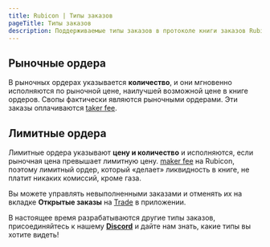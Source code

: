 ```yaml
---
title: Rubicon | Типы заказов
pageTitle: Типы заказов
description: Поддерживаемые типы заказов в протоколе книги заказов Rubicon
---
```



## Рыночные ордера

В рыночных ордерах указывается **количество**, и они мгновенно исполняются по рыночной цене, наилучшей возможной цене в книге ордеров. Свопы фактически являются рыночными ордерами. Эти заказы оплачиваются [taker fee](/docs/guides/trade/fees).

## Лимитные ордера

Лимитные ордера указывают **цену и количество** и исполняются, если рыночная цена превышает лимитную цену. [maker fee](/docs/guides/trade/fees) на Rubicon, поэтому лимитный ордер, который «делает» ликвидность в книге, не платит никаких комиссий, кроме газа.

Вы можете управлять невыполненными заказами и отменять их на вкладке **Открытые заказы** на [Trade](https://app.rubicon.finance/trade) в приложении.



В настоящее время разрабатываются другие типы заказов, присоединяйтесь к нашему [**Discord**](https://discord.com/invite/E7pS24J) и дайте нам знать, какие типы вы хотите видеть!
